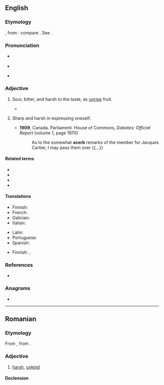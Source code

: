 ==English==

===Etymology===
{{der|en|la|acerbus}}, from {{der|en|la|ācer||sharp}}: compare {{cog|fr|acerbe}}. See {{m|en|acrid}}.

===Pronunciation===
* {{a|RP}} {{IPA|en|/əˈsɜːb/}}
* {{audio|en|LL-Q1860 (eng)-Vealhurl-acerb.wav|Audio (UK)}}
* {{a|GA}} {{IPA|en|/əˈsɜɹb/}}

===Adjective===
{{en-adj|er|more}}

# {{lb|en|archaic}} Sour, bitter, and harsh to the taste, as [[unripe]] fruit.
#: {{synonyms|en|acerbic}}
#* {{quote-book|en|year=1732|author=Edward Strother|title=Prælectiones Pharmaco-mathicæ & medico-practicæ|passage=If you put Spirit of Sulphur to the Peruvian Bark, it then becomes very '''acerb'''. If you mix Mercury with Spirit of Nitre or Oil of Vitriol whilst it boils, it then is very '''acerb'''.}}
# {{lb|en|archaic|figurative}} Sharp and harsh in expressing oneself.
#: {{synonyms|en|acerbic}}
#* '''1909''', Canada. Parliament. House of Commons, ''Debates: Official Report'' (volume 1, page 1970)
#*: As to the somewhat '''acerb''' remarks of the member for Jacques Cartier, I may pass them over {{...}}

====Related terms====
* {{l|en|acerbate}}
* {{l|en|acerbically}}
* {{l|en|acerbity}}
* {{l|en|exacerbate}}

====Translations====
{{trans-top|bitter to the taste}}
* Finnish: {{t+|fi|kitkerä}}
* French: {{t+|fr|acerbe}}
* Galician: {{t+|gl|acerbo}}
* Italian: {{t+|it|acerbo}}
{{trans-mid}}
* Latin: {{t+|la|acerbus}}
* Portuguese: {{t+|pt|acerbo}}
* Spanish: {{t+|es|acerbo}}
{{trans-bottom}}

{{trans-top|sharp and harsh in expression}}
* Finnish: {{t+|fi|pureva}}, {{t+|fi|kitkerä}}
{{trans-mid}}
{{trans-bottom}}

===References===
* {{R:Webster 1913}}

===Anagrams===
* {{anagrams|en|a=abcer|Brace|brace|caber|cabre|cabré}}

----

==Romanian==

===Etymology===
From {{bor|ro|fr|acerbe}}, from {{der|ro|la|acerbus}}.

===Adjective===
{{ro-adj}}

# [[harsh]], [[unkind]]

====Declension====
{{ro-decl-adj}}